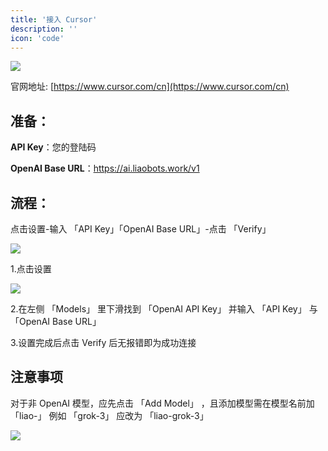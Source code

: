 ```yaml
---
title: '接入 Cursor'
description: ''
icon: 'code'
---
```


<img src="/images/cursor/cursor-icon.jpg" />

官网地址: [https://www.cursor.com/cn](https://www.cursor.com/cn)

## 准备：

**API Key**：您的登陆码

**OpenAI Base URL**：https://ai.liaobots.work/v1

## 流程：

点击设置-输入 「API Key」「OpenAI Base URL」-点击 「Verify」

<img src="/images/cursor/step-1.jpg" />

1.点击设置

<img src="/images/cursor/step-2.jpg" />

2.在左侧 「Models」 里下滑找到 「OpenAI API Key」 并输入 「API Key」 与 「OpenAI Base URL」

3.设置完成后点击 Verify 后无报错即为成功连接

## 注意事项

对于非 OpenAI 模型，应先点击 「Add Model」 ，且添加模型需在模型名前加 「liao-」
例如 「grok-3」 应改为 「liao-grok-3」

<img src="/images/cursor/tips.jpg" />